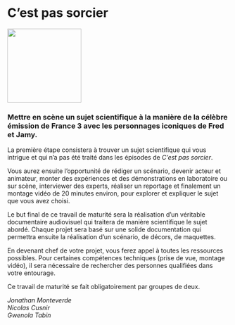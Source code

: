 # C'est pas sorcier

::: {.center data-latex=""}
![](images/cest-pas-sorcier.jpg){height=12em}
:::

\vspace{\stretch{1}}

### Mettre en scène un sujet scientifique à la manière de la célèbre émission de France 3 avec les personnages iconiques de Fred et Jamy. {-}

\vspace{\stretch{1}}

La première étape consistera à trouver un sujet scientifique qui vous intrigue et qui n'a pas été traité dans les épisodes de _C'est pas sorcier_.

Vous aurez ensuite l'opportunité de rédiger un scénario, devenir acteur et animateur, monter des expériences et des démonstrations en laboratoire ou sur scène, interviewer des experts, réaliser un reportage et finalement un montage vidéo de 20 minutes environ, pour explorer et expliquer le sujet que vous avez choisi.

Le but final de ce travail de maturité sera la réalisation d'un véritable documentaire audiovisuel qui traitera de manière scientifique le sujet abordé. Chaque projet sera basé sur une solide documentation qui permettra ensuite la réalisation d'un scénario, de décors, de maquettes.

\clearpage

En devenant chef de votre projet, vous ferez appel à toutes les ressources possibles. Pour certaines compétences techniques (prise de vue, montage vidéo), il sera nécessaire de rechercher des personnes qualifiées dans votre entourage.

Ce travail de maturité se fait obligatoirement par groupes de deux.

::: {.signature data-latex=""}
_Jonathan Monteverde_  
_Nicolas Cusnir_  
_Gwenola Tabin_
:::